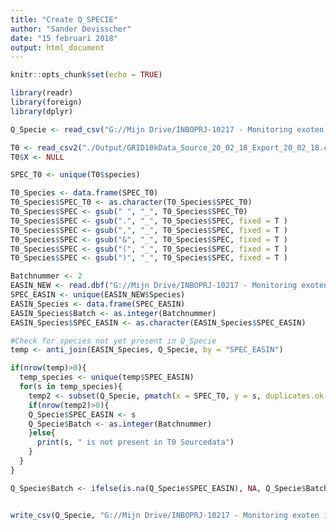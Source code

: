 ```yaml
---
title: "Create Q_SPECIE"
author: "Sander Devisscher"
date: "15 februari 2018"
output: html_document
---
```


```r
knitr::opts_chunk$set(echo = TRUE)
```
```r
library(readr)
library(foreign)
library(dplyr)
```
```r
Q_Specie <- read_csv("G://Mijn Drive/INBOPRJ-10217 - Monitoring exoten ikv EU- verordening IAS  Coördinatie, voorbereiding, implementatie en opvolging/EASIN/Data/EASIN files/Q_SPECIE.csv")

```


```r
T0 <- read_csv2("./Output/GRID10kData_Source_20_02_18_Export_20_02_18.csv")
T0$X <- NULL

SPEC_T0 <- unique(T0$species)

T0_Species <- data.frame(SPEC_T0)
T0_Species$SPEC_T0 <- as.character(T0_Species$SPEC_T0)
T0_Species$SPEC <- gsub(" ", "_", T0_Species$SPEC_T0)
T0_Species$SPEC <- gsub(".", "_", T0_Species$SPEC, fixed = T )
T0_Species$SPEC <- gsub(",", "_", T0_Species$SPEC, fixed = T )
T0_Species$SPEC <- gsub("&", "_", T0_Species$SPEC, fixed = T )
T0_Species$SPEC <- gsub("(", "_", T0_Species$SPEC, fixed = T ) 
T0_Species$SPEC <- gsub(")", "_", T0_Species$SPEC, fixed = T )

```

```r
Batchnummer <- 2
EASIN_NEW <- read.dbf("G://Mijn Drive/INBOPRJ-10217 - Monitoring exoten ikv EU- verordening IAS  Coördinatie, voorbereiding, implementatie en opvolging/EASIN/Data/EASIN files/Tweede batch/EASIN check/EASIN baseline check.dbf")
SPEC_EASIN <- unique(EASIN_NEW$Species)
EASIN_Species <- data.frame(SPEC_EASIN)
EASIN_Species$Batch <- as.integer(Batchnummer)
EASIN_Species$SPEC_EASIN <- as.character(EASIN_Species$SPEC_EASIN)

#Check for species not yet present in Q_Specie
temp <- anti_join(EASIN_Species, Q_Specie, by = "SPEC_EASIN")

if(nrow(temp)>0){
  temp_species <- unique(temp$SPEC_EASIN)
  for(s in temp_species){
    temp2 <- subset(Q_Specie, pmatch(x = SPEC_T0, y = s, duplicates.ok = F ))
    if(nrow(temp2)>0){
    Q_Specie$SPEC_EASIN <- s
    Q_Specie$Batch <- as.integer(Batchnummer)
    }else{
      print(s, " is not present in T0 Sourcedata")
    }
  }
}

Q_Specie$Batch <- ifelse(is.na(Q_Specie$SPEC_EASIN), NA, Q_Specie$Batch)

```
```r

```

```r
write_csv(Q_Specie, "G://Mijn Drive/INBOPRJ-10217 - Monitoring exoten ikv EU- verordening IAS  Coördinatie, voorbereiding, implementatie en opvolging/EASIN/Data/EASIN files/Q_SPECIE.csv")
```

